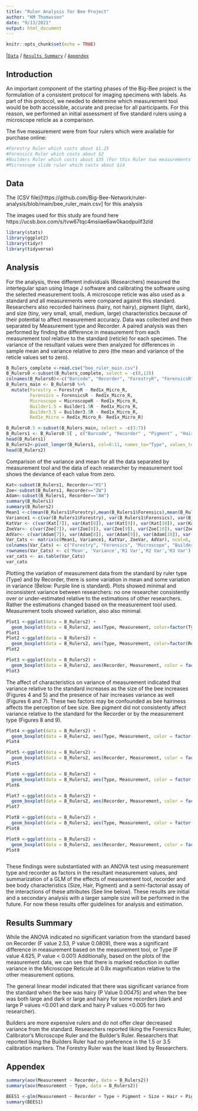 ```yaml
---
title: "Ruler Analysis for Bee Project"
author: "KM Thomasson"
date: "9/13/2021"
output: html_document
---
```


```r
knitr::opts_chunk$set(echo = TRUE)
```

[[```Data```](#data) / [```Results Summary```](#results-summary) /  [```Appendex```](#appendex)

## Introduction

An important component of the starting phases of the Big-Bee project is the formulation of a consistent protocol for imaging specimens with labels. As part of this protocol, we needed to determine which measurement tool would be both accessible, accurate and precise for all participants. For this reason, we performed an initial assessment of five standard rulers using a microscope reticle as a comparison.


The five measurement were from four rulers which were available for purchase online:

```r
#Forestry Ruler which costs about $1.25
#Forensics Ruler which costs about $2
#Builders Ruler which costs about $35 (For this Ruler two measurements were taken to determine if specific calibration points, 1.5 and 3.5, yielded differences in accuracy on the same tool.
#Microscope slide ruler which costs about $14
```

## Data
The (CSV file)[https://github.com/Big-Bee-Network/ruler-analysis/blob/main/bee_ruler_main.csv] for this analysis

The images used for this study are found here https://ucsb.box.com/s/tvw67tqc4msiiae6aw0kaodpuilf3zld


```r
library(stats)
library(ggplot2)
library(tidyr)
library(tidyverse)
```

## Analysis
For the analysis, three different individuals (Researchers) measured the intertegular span using Image J software and calibrating the software using the selected measurement tools. A microscope reticle was also used as a standard and all measurements were compared against this standard. Researchers also recorded hairiness (hairy, not hairy), pigment (light, dark), and size (tiny, very small, small, medium, large) characteristics because of their potential to affect measurement accuracy. Data was collected and then separated by Measurement type and Recorder. A paired analysis was then performed by finding the difference in measurement from each measurement tool relative to the standard (reticle) for each specimen. The variance of the resultant values were then analyzed for differences in sample mean and variance relative to zero (the mean and variance of the reticle values set to zero).  

```r
B_Rulers_complete <-read.csv("bee_ruler_main.csv")
B_Rulers0 <-subset(B_Rulers_complete, select = -c(8,13))
colnames(B_Rulers0)<-c("Barcode", "Recorder", "ForestryR", "ForensicsR", "MicroscopeR", "Builder1.5R", "Builder3.5R", "Red1x_Micro_R", "Pigment", "Hair", "Size")
B_Rulers_main <- B_Rulers0 %>%
  mutate(Forestry = ForestryR - Red1x_Micro_R, 
         Forensics = ForensicsR - Red1x_Micro_R, 
         Microscope = MicroscopeR - Red1x_Micro_R, 
         Builder1.5 = Builder1.5R - Red1x_Micro_R, 
         Builder3.5 = Builder3.5R - Red1x_Micro_R,
         Red1x_Micro = Red1x_Micro_R- Red1x_Micro_R) 

B_Rulers0.5 <-subset(B_Rulers_main, select = -c(3:7))
B_Rulers1 <- B_Rulers0.5[ , c("Barcode", "Recorder" , "Pigment" , "Hair", "Size", "Red1x_Micro", "Forestry", "Forensics", "Microscope", "Builder1.5", "Builder3.5")]
head(B_Rulers1)
B_Rulers2<-pivot_longer(B_Rulers1, col=6:11, names_to="Type", values_to="Measurement")
head(B_Rulers2)

```

Comparison of the variance and mean for all the data separated by measurement tool and the data of each researcher by measurement tool shows the deviance of each value from zero.

```r
Kat<-subset(B_Rulers1, Recorder=="KS")
Zoe<-subset(B_Rulers1, Recorder=="ZW")
Adam<-subset(B_Rulers1, Recorder=="AW")
summary(B_Rulers1)
summary(B_Rulers2)
Mean1 <-c(mean(B_Rulers1$Forestry),mean(B_Rulers1$Forensics),mean(B_Rulers1$Microscope), mean(B_Rulers1$Builder1.5), mean(B_Rulers1$Builder3.5), mean(B_Rulers1$Red1x_Micro))
Variance1 <-c(var(B_Rulers1$Forestry), var(B_Rulers1$Forensics), var(B_Rulers1$Microscope), var(B_Rulers1$Builder1.5), var(B_Rulers1$Builder3.5), var(B_Rulers1$Red1x_Micro))
KatVar <- c(var(Kat[7]), var(Kat[8]), var(Kat[9]), var(Kat[10]), var(Kat[11]),var(Kat[6]))
ZoeVar<- c(var(Zoe[7]), var(Zoe[8]), var(Zoe[9]), var(Zoe[10]), var(Zoe[11]), var(Zoe[6]))
AdVar<- c(var(Adam[7]), var(Adam[8]), var(Adam[9]), var(Adam[10]), var(Adam[11]), var(Adam[6]))
Var_Cats <- matrix(c(Mean1, Variance1, KatVar, ZoeVar, AdVar), ncol=6, byrow=TRUE)
colnames(Var_Cats) <- c("Forestry", "Forensics", "Microscope", "Builder1.5", "Builder3.5", "Red1x_Micro")
rownames(Var_Cats) <- c('Mean', 'Variance','R1 Var','R2 Var','R3 Var')
var_cats <- as.table(Var_Cats)
var_cats
```

Plotting the variation of measurement data from the standard by ruler type (Type) and by Recorder, there is  some variation in mean and some variation in variance (Below: Purple line is standard). Plots showed minimal and inconsistent variance between researchers: no one researcher consistently over or under-estimated relative to the estimations of other researchers. Rather the estimations changed based on the measurement tool used. Measurement tools showed variation, also also minimal.

```r
Plot1 <-ggplot(data = B_Rulers2) + 
  geom_boxplot(data = B_Rulers2, aes(Type, Measurement, color=factor(Type)))
Plot1       
Plot2 <-ggplot(data = B_Rulers2) + 
  geom_boxplot(data = B_Rulers2, aes(Type, Measurement, color=factor(Recorder)))
Plot2

Plot3 <-ggplot(data = B_Rulers2) + 
  geom_boxplot(data = B_Rulers2, aes(Recorder, Measurement, color = factor(Type)))
Plot3
```

The affect of characteristics on variance of measurement indicated that variance relative to the standard increases as the size of the bee increases (Figures 4 and 5) and the presence of hair increases variance as well (Figures 6 and 7). These two factors may be confounded as bee hairiness affects the perception of bee size. Bee pigment did not consistently affect variance relative to the standard for the Recorder or by the measurement type (Figures 8 and 9).


```r
Plot4 <-ggplot(data = B_Rulers2) + 
  geom_boxplot(data = B_Rulers2, aes(Type, Measurement, color = factor(Size)))
Plot4

Plot5 <-ggplot(data = B_Rulers2) + 
  geom_boxplot(data = B_Rulers2, aes(Recorder, Measurement, color = factor(Size)))
Plot5

Plot6 <-ggplot(data = B_Rulers2) + 
  geom_boxplot(data = B_Rulers2, aes(Type, Measurement, color = factor(Hair)))
Plot6

Plot7 <-ggplot(data = B_Rulers2) + 
  geom_boxplot(data = B_Rulers2, aes(Recorder, Measurement, color = factor(Hair)))
Plot7

Plot8 <-ggplot(data = B_Rulers2) + 
  geom_boxplot(data = B_Rulers2, aes(Type, Measurement, color = factor(Pigment)))
Plot8

Plot9 <-ggplot(data = B_Rulers2) + 
  geom_boxplot(data = B_Rulers2, aes(Recorder, Measurement, color = factor(Pigment)))
Plot9



```

These findings were substantiated with an ANOVA test using measurement type and recorder as factors in the resultant measurement values, and summarization of a GLM of the effects of measurement tool, recorder and bee body characteristics (Size, Hair, Pigment) and a semi-factorial assay of the interactions of these attributes (See line below). These results are initial and a secondary analysis with a larger sample size will be performed in the future. For now these results offer guidelines for analysis and estimation.

## Results Summary

While the ANOVA indicated no significant variation from the standard based on Recorder (F value 2.53,  P value 0.0809), there was a significant difference in measurement based on the measurement tool, or Type (F value 4.625, P value < 0.001) Additionally, based on the plots of the measurement data, we can see that there is marked reduction in outlier variance in the Microscope Reticule at 0.8x magnification relative to the other measurement options. 

The general linear model indicated that there was significant variance from the standard when the bee was hairy (P Value 0.00475) and when the bee was both large and dark or large and hairy for some recorders (dark and large  P values <0.001 and dark and hairy P values <0.005 for two researcher). 

Builders are more expensive rulers and do not offer clear decreased variance from the standard. Researchers reported liking the Forensics Ruler, Calibrator's Microscope Ruler and the Builder's Ruler. Researchers that reported liking the Builders Ruler had no preference in the 1.5 or 3.5 calibration markers. The Forestry Ruler was the least liked by Researchers. 

## Appendex

```r
summary(aov(Measurement ~ Recorder, data = B_Rulers2))
summary(aov(Measurement ~ Type, data = B_Rulers2))

BEES1 <-glm(Measurement ~ Recorder + Type + Pigment + Size + Hair + Pigment*Size*Hair + Recorder*Type + Type*Pigment + Type*Size + Type*Hair + Type*Hair*Size*Pigment+ Recorder*Size*Hair*Pigment, data = B_Rulers2)
summary(BEES1)

```


 